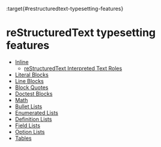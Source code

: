 :target{#restructuredtext-typesetting-features}

# reStructuredText typesetting features

<TableOfContents>


  - [Inline](inline.mdx)
    - [reStructuredText Interpreted Text Roles](inline.mdx#restructuredtext-interpreted-text-roles)
  - [Literal Blocks](blocks.mdx)
  - [Line Blocks](blocks.mdx#line-blocks)
  - [Block Quotes](blocks.mdx#block-quotes)
  - [Doctest Blocks](blocks.mdx#doctest-blocks)
  - [Math](blocks.mdx#math)
  - [Bullet Lists](lists.mdx)
  - [Enumerated Lists](lists.mdx#enumerated-lists)
  - [Definition Lists](lists.mdx#definition-lists)
  - [Field Lists](lists.mdx#field-lists)
  - [Option Lists](lists.mdx#option-lists)
  - [Tables](tables.mdx)
</TableOfContents>
